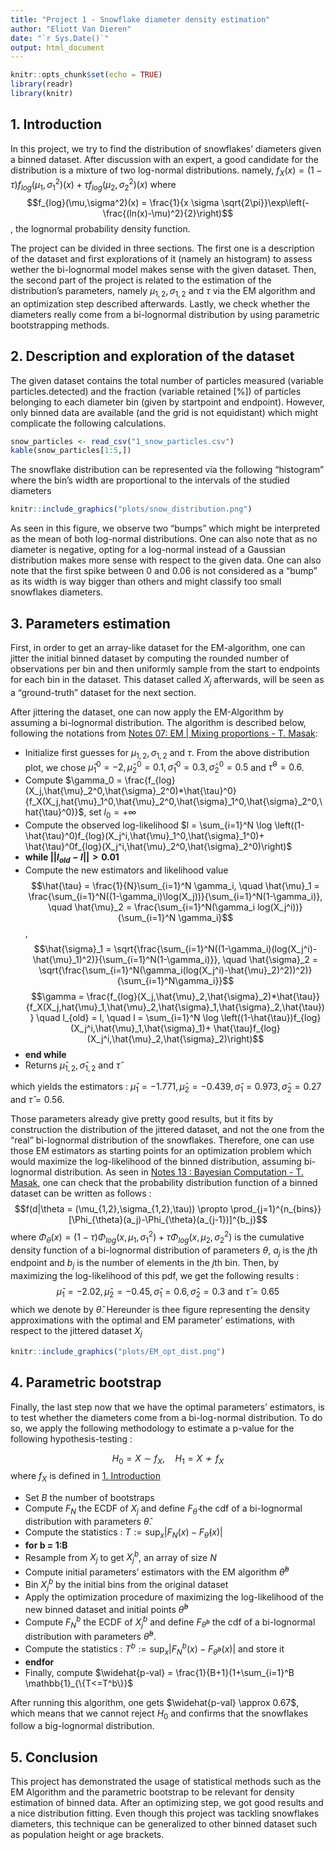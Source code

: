 ```yaml
---
title: "Project 1 - Snowflake diameter density estimation"
author: "Eliott Van Dieren"
date: "`r Sys.Date()`"
output: html_document
---
```


```r
knitr::opts_chunk$set(echo = TRUE)
library(readr)
library(knitr)
```

## 1. Introduction

In this project, we try to find the distribution of snowflakes' diameters given a binned dataset. After discussion with an expert, a good candidate for the distribution is a mixture of two log-normal distributions. namely, $f_X(x) = (1-\tau) f_{log}(\mu_1,\sigma_1^2)(x)+\tau f_{log}(\mu_2,\sigma_2^2)(x)$ where $$f_{log}(\mu,\sigma^2)(x) = \frac{1}{x \sigma \sqrt{2\pi}}\exp\left(-\frac{(ln(x)-\mu)^2}{2}\right)$$, the lognormal probability density function.

The project can be divided in three sections. The first one is a description of the dataset and first explorations of it (namely an histogram) to assess wether the bi-lognormal model makes sense with the given dataset. Then, the second part of the project is related to the estimation of the distribution's parameters, namely $\mu_{1,2}, \sigma_{1,2}$ and $\tau$ via the EM algorithm and an optimization step described afterwards. Lastly, we check whether the diameters really come from a bi-lognormal distribution by using parametric bootstrapping methods.

## 2. Description and exploration of the dataset

The given dataset contains the total number of particles measured (variable particles.detected) and the fraction (variable retained [%]) of particles belonging to each diameter bin (given by startpoint and endpoint). However, only binned data are available (and the grid is not equidistant) which might complicate the following calculations. 

```r
snow_particles <- read_csv("1_snow_particles.csv")
kable(snow_particles[1:5,])
```

The snowflake distribution can be represented via the following "histogram" where the bin's width are proportional to the intervals of the studied diameters
```r
knitr::include_graphics("plots/snow_distribution.png") 
``` 

As seen in this figure, we observe two "bumps" which might be interpreted as the mean of both log-normal distributions. One can also note that as no diameter is negative, opting for a log-normal instead of a Gaussian distribution makes more sense with respect to the given data. One can also note that the first spike between $0$ and $0.06$ is not considered as a "bump" as its width is way bigger than others and might classify too small snowflakes diameters.

## 3. Parameters estimation

First, in order to get an array-like dataset for the EM-algorithm, one can jitter the initial binned dataset by computing the rounded number of observations per bin and then uniformly sample from the start to endpoints for each bin in the dataset. This dataset called $X_j$ afterwards, will be seen as a "ground-truth" dataset for the next section.

After jittering the dataset, one can now apply the EM-Algorithm by assuming a bi-lognormal distribution. The algorithm is described below, following the notations from [Notes 07: EM | Mixing proportions - T. Masak](https://htmlpreview.github.io/?https://github.com/TMasak/StatComp/blob/master/Notes/07_EM.html#example-2-mixing-proportions):

  * Initialize first guesses for $\mu_{1,2}, \sigma_{1,2}$ and $\tau$. From the above distribution plot, we chose $\hat{\mu}_1^0 = -2,\hat{\mu}_2^0 = 0.1, \hat{\sigma}_1^0 = 0.3, \hat{\sigma}_2^0 = 0.5$ and $\hat{\tau}^0 = 0.6$.
  * Compute $\gamma_0 = \frac{f_{log}(X_j,\hat{\mu}_2^0,\hat{\sigma}_2^0)*\hat{\tau}^0}{f_X(X_j,hat{\mu}_1^0,\hat{\mu}_2^0,\hat{\sigma}_1^0,\hat{\sigma}_2^0,\hat{\tau}^0)}$, set $l_0 = +\infty$
  * Compute the observed log-likelihood $l = \sum_{i=1}^N \log \left((1-\hat{\tau}^0)f_{log}(X_j^i,\hat{\mu}_1^0,\hat{\sigma}_1^0)+ \hat{\tau}^0f_{log}(X_j^i,\hat{\mu}_2^0,\hat{\sigma}_2^0)\right)$
  * **while $||l_{old}-l||>0.01$**
  * Compute the new estimators and likelihood value
  $$\hat{\tau} = \frac{1}{N}\sum_{i=1}^N \gamma_i, \quad \hat{\mu}_1 = \frac{\sum_{i=1}^N((1-\gamma_i)\log(X_j))}{\sum_{i=1}^N(1-\gamma_i)}, \quad \hat{\mu}_2 = \frac{\sum_{i=1}^N(\gamma_i log(X_j^i))}{\sum_{i=1}^N \gamma_i}$$, 
  $$\hat{\sigma}_1 = \sqrt{\frac{\sum_{i=1}^N((1-\gamma_i)(log(X_j^i)-\hat{\mu}_1)^2)}{\sum_{i=1}^N(1-\gamma_i)}}, \quad \hat{\sigma}_2 =  \sqrt{\frac{\sum_{i=1}^N(\gamma_i(log(X_j^i)-\hat{\mu}_2)^2))^2)}{\sum_{i=1}^N\gamma_i}}$$ 
  $$\gamma = \frac{f_{log}(X_j,\hat{\mu}_2,\hat{\sigma}_2)*\hat{\tau}}{f_X(X_j,hat{\mu}_1,\hat{\mu}_2,\hat{\sigma}_1,\hat{\sigma}_2,\hat{\tau})} \quad l_{old} = l, \quad l = \sum_{i=1}^N \log \left((1-\hat{\tau})f_{log}(X_j^i,\hat{\mu}_1,\hat{\sigma}_1)+ \hat{\tau}f_{log}(X_j^i,\hat{\mu}_2,\hat{\sigma}_2)\right)$$
  * **end while**
  * Returns $\hat{\mu}_{1,2}, \hat{\sigma}_{1,2}$ and $\hat{\tau}$
  
which yields the estimators : $\hat{\mu}_1 = -1.771, \hat{\mu}_2 = -0.439, \hat{\sigma}_1 = 0.973, \hat{\sigma}_2 = 0.27$ and $\hat{\tau} = 0.56$.
  
Those parameters already give pretty good results, but it fits by construction the distribution of the jittered dataset, and not the one from the "real" bi-lognormal distribution of the snowflakes. Therefore, one can use those EM estimators as starting points for an optimization problem which would maximize the log-likelihood of the binned distribution, assuming bi-lognormal distribution. As seen in [Notes 13 : Bayesian Computation - T. Masak](https://htmlpreview.github.io/?https://github.com/TMasak/StatComp/blob/master/Notes/12_BayesComp.html), one can check that the probability distribution function of a binned dataset can be written as follows : 
$$f(d|\theta = (\mu_{1,2},\sigma_{1,2},\tau)) \propto \prod_{j=1}^{n_{bins}}[\Phi_{\theta}(a_j)-\Phi_{\theta}(a_{j-1})]^{b_j}$$ where $\Phi_{\theta}(x) = (1-\tau)\Phi_{log}(x,\mu_1,\sigma_1^2) + \tau\Phi_{log}(x,\mu_2,\sigma_2^2)$ is the cumulative density function of a bi-lognormal distribution of parameters $\theta$, $a_j$ is the $j$th endpoint and $b_j$ is the number of elements in the $j$th bin. Then, by maximizing the log-likelihood of this pdf, we get the following results : $$\hat{\mu}_1 = -2.02, \hat{\mu}_2 = -0.45, \hat{\sigma}_1 = 0.6, \hat{\sigma}_2 = 0.3 \text{ and }\hat{\tau} = 0.65$$ which we denote by $\hat{\theta}$.
Hereunder is thee figure representing the density approximations with the optimal and EM parameter' estimations, with respect to the jittered dataset $X_j$

```r
knitr::include_graphics("plots/EM_opt_dist.png") 
``` 

## 4. Parametric bootstrap

Finally, the last step now that we have the optimal parameters' estimators, is to test whether the diameters come from a bi-log-normal distribution. To do so, we apply the following methodology to estimate a p-value for the following hypothesis-testing :

$$H_0 = X \sim f_X, \quad H_1 = X \nsim f_X $$ where $f_X$ is defined in [1. Introduction]

* Set $B$ the number of bootstraps
* Compute $F_N$ the ECDF of $X_j$ and define $F_{\hat{\theta}}$ the cdf of a bi-lognormal distribution with parameters $\hat{\theta}$.
* Compute the statistics : $T := \sup_{x} |F_N(x) - F_{\hat{\theta}}(x)|$
* **for b = 1:B**
* Resample from $X_j$ to get $X_j^b$, an array of size $N$
* Compute initial parameters' estimators with the EM algorithm $\hat{\theta}^b$
* Bin $X_j^b$ by the initial bins from the original dataset
* Apply the optimization procedure of maximizing the log-likelihood of the new binned dataset and initial points $\hat{\theta}^b$
* Compute $F_N^b$ the ECDF of $X_j^b$ and define $F_{\hat{\theta}^b}$ the cdf of a bi-lognormal distribution with parameters $\hat{\theta}^b$.
* Compute the statistics : $T^b := \sup_{x} |F_N^b(x) - F_{\hat{\theta}^b}(x)|$ and store it
* **endfor**
* Finally, compute $\widehat{p-val} = \frac{1}{B+1}(1+\sum_{i=1}^B \mathbb{1}_{\{T<=T^b\}}$

After running this algorithm, one gets $\widehat{p-val} \approx 0.67$, which means that we cannot reject $H_0$ and confirms that the snowflakes follow a big-lognormal distribution.

## 5. Conclusion

This project has demonstrated the usage of statistical methods such as the EM Algorithm and the parametric bootstrap to be relevant for density estimation of binned data. After an optimizing step, we got good results and a nice distribution fitting. Even though this project was tackling snowflakes diameters, this technique can be generalized to other binned dataset such as population height or age brackets.
  
  
